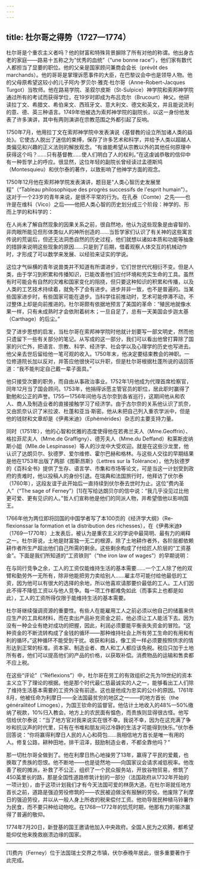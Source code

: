```yaml
---
---
---
```

title: 杜尔哥之得势（1727—1774）
---




杜尔哥是个重农主义者吗？他的财富和特殊背景摒除了所有对他的称谓。他出身古老的家庭——路易十五称之为“优秀的血统”（“une bonne race”），他们家有数代人都担当了显要的职位。他的父亲是国家顾问兼商会会长（prévôt des marchands）。他的哥哥是掌理诉愿事件的大臣，在巴黎议会中也是领导人物。他的父母原希望这较小的儿子阿内·罗贝尔·雅克·杜尔哥（Anne-Robert-Jacques Turgot）当牧师。他在路易学院、圣叙尔皮斯（St-Sulpice）神学院和索邦神学院通过所有的考试而获得学位，在19岁时即成为布吕克尔（Brucourt）神父。他研读拉丁文、希腊文、希伯来文、西班牙文、意大利文、德文和英文，并且能说流利的意、德、英三种语言。1749年他被选为索邦神学院的副院长，以这一身份他发表了许多演讲，其中有两则演讲在宗教范围之外都引起了反响。

1750年7月，他用拉丁文在索邦神学院中发表演说《基督教的设立所加诸人类的益处》。它使古人脱出了迷信的束缚，保存了许多艺术和科学，并给予人类以超越人类偏见和兴趣的正义法则的解放观念。“有谁能希望从宗教以外的其他任何原理中获得这个吗？……只有基督教……使人们明白了人的权利。”在这虔诚恭敬的信仰中有一种哲学上的呼应。很显然，这位年轻的副院长曾经读过孟德斯鸠（Montesquieu）和伏尔泰的著作，以致影响了他神学方面的观念。

1750年12月他在索邦神学院发表演讲，题目是“人类心智历史发展里程”（“Tableau philosophique des progrès successifs de l'esprit humain”）。这对于一个23岁的青年来说，是很不平常的行为。在孔泰（Comte）之先——也许是在维科（Vico）之后——他把人类心智的历史划分成三个阶段：神学的、形而上学的和科学的：

在人尚未了解自然现象的因果关系之前，很自然地，他认为这些现象是由睿智的、非肉眼所能见但形体类似人的神所创造的……当哲学家们认识了有关神的这些寓言传说的荒诞后，但还无法洞悉自然的历史过程，他们就想以诸如本质和功能等抽象的措辞来说明这些现象的原因……只是到了后期，借着观察人体交互的机械动作时，才形成了可以数学来发展、以经验来证实的学说。



这位才气纵横的青年说兽类并不知道有所谓进步，它们世世代代相衍不变。但是人类，由于学习到积累和传播知识，已能改善他们应付环境和充实生命的工具。虽然有时可能会有自然的灾难和国家变化的阻挠，但只要这种知识的积累和传播，以及人类的工艺技术持续着，就免不了会有进步。进步并非一致，也不是普遍的。当某些国家进步时，有些国家可能在退步。当科学往前推动时，艺术可能停滞不动，不过整体上却是向前推进的。杜尔哥颇有依据地预言了美国的革命：“殖民地就像水果一样，只有未成熟时才会依附着树木；一旦自足了，总有一天美国会步迦太基（Carthage）的后尘。”

受了进步思想的启发，当杜尔哥在索邦神学院时他就计划要写一部文明史，然而他只遗留下一些有关部分的笔记。从写成的这一部分，我们可以看出他曾打算除了国家的兴亡外，把语言、宗教、科学、经济学、社会学以及心理学的历史也写进去。他父亲去世后留给他一笔可观的收入。1750年末，他决定要结束教会的神职。一位修道院长加以反对，并答应他很快可以升职，但是杜尔哥根据杜蓬所说的话回答道：“我不能判定自己戴一辈子面具。”

他只接受次要的职务，而自由从事政治事业。1752年1月他成为代理首席检察官，同年12月当了国会顾问。1753年，他捐得诉愿主管官员的职位，居此职时赢得了勤勉和公正的声誉。1755—1756年间他与古尔奈到各省巡行，这期间他从和农人、商人及制造业者的直接接触学习了经济学。由于古尔奈的关系他认识了凯奈，又由凯奈认识了米拉波、杜蓬和亚当·斯密。他从未把自己列入重农学派中，但是他的钱财和文章却是《伊弗米迪》（Ephémérides）杂志的主要支持力量。

同时（1751年），他的心智和优雅的态度使得他在若弗兰夫人（Mme.Geoffrin）、格拉菲尼夫人（Mme.de Graffigny）、德芳夫人（Mme.du Deffand）和莱斯皮纳斯小姐（Mlle.de Lespinasse）等人的沙龙中大受欢迎。就是在这些沙龙里，他认识了达朗贝尔、狄德罗、爱尔维修、霍尔巴赫和格林。与这些人交往的早期结果是他在1753年出版了两部《图靳昂斯》（Lettres sur la Tolérance），他为狄德罗的《百科全书》提供了生存、语言学、市集和市场等论文，可是当这一计划受到政府的责难时，他以投稿人的身份引退。在瑞典和法国旅行时，他拜访了伏尔泰（1760年），这段友谊于此开始后一直持续到伏尔泰去世时为止。这位“费内圣人”（“The sage of Ferney”）[1]在写给达朗贝尔的信中说：“我几乎没见过比他更可爱、更有见识的人。”哲人们宣称他是他们的同派人物，并希望借他以影响国王。

1766年他为两位即将回国的中国学者写了本100页的《经济学大纲》（Re-flexionssar la formation et la distribution des richesses），在《伊弗米迪》（1769—1770年）上发表后，被认为是重农主义的学说中最简明、最有力的阐释之一。杜尔哥说，土地是财富独一无二的根源，除了土地耕作者外，各阶层都依赖耕作者所生产超出他们自己所需的剩余。这些剩余构成了付给匠人阶层的“工资基金”。下面是我们所知道的“工资铁则”（“the iron law of wages”）的早期说明：

在与同行竞争之余，工人的工资仅能维持生活的基本需要……一个工人除了他的双臂和勤劳外一无所有，除非他能把劳力卖给别人……雇主尽可能付给他最低的工资，因为他可以有很大的选择的余地，所以他喜欢请那要价最低的工人。工人们因此不得不降低工资以与他人竞争。每一项工作都难免如此（而事实上也都是如此），工人的工资所得仅限于能维持生活的基本需要。



杜尔哥继续强调资源的重要性。有些人在能雇用工人之前必须以他自己的储蓄来供应生产的工具和材料，而在卖出产品补充资金之前，他必须让工人能活下去。因为没有一种企业有绝对成功的把握，因此，利润必须要能平衡丧失资金的冒险。“这种资金的不断流转构成了金钱的循环——那种维持社会上所有劳工生命的有用和有利的循环。”这种循环不能受到干扰。收获和利益，像工资一样必须要按照供求的情形达到正常的标准。资本家、制造业者、商人和工人都应该免税。税应只加于土地所有者，他们可以提高他们的产品的价格，以获取补偿。消费物品的运输和售卖都不应上税。

在这些“评论”（“Réflexions”）中，杜尔哥在劳工的有效组织之先为19世纪的资本主义立下了理论的根据。他是那个时代最仁慈最诚实的人之一，能够看出工人们除了维持生活基本需要的工资外没有前途。这也是他成为忠实的公仆的原因。1761年8月，他被任命为利摩日——全法国最贫穷的地区之一——的地方首长（the généralitéof Limoges），为国王钦命的监督官。他估计土地收入的48%—50%缴纳了税款，10%归入教会。地方上的农民面有愠色，而贵族则显得很古怪。他写信给伏尔泰说：“当了地方官对我来说实在很不幸。我说不幸，因为在这充满了争吵和抗议声的时代里，只有在书堆和朋友间过冷静的生活才可能得到快乐。”伏尔泰回答说：“你将赢得利摩日人民的人心和荷包……我相信地方首长是唯一有用的人。修复公路，耕种田地，排干沼泽，鼓励制造业者，不都全靠他吗？”

那一切杜尔哥全做到了。他在利摩日热心地操劳了13年，赢得了平民的爱戴，也换取了贵族的怨恨。他不断地——也是徒然地——向国家议会请求减低税率。他改善了税的摊派，补救了不公正，组织了一个民众服务站，开放谷物贸易，修筑了450英里长的路，那是全国性道路修筑计划的一部分（法国政府从1732年开始的一项计划），由于这项计划我们才有今天法国可爱的林荫大道。在杜尔哥就任地方首长之前，道路是强迫劳役修筑的——农民被迫做没有报酬的劳役。他废除了利摩日的强迫劳役，并以从一般人身上所收的税来偿付工资。他劝导居民种植马铃薯作为民食，而不要只种给动物吃。在1768—1772年的饥荒时期，他那有力的赈济赢得了普遍的敬仰。

1774年7月20日，新登基的国王邀请他加入中央政府。全国人民为之欢腾，都希望能仰仗他来挽救崩溃边缘的国家。



* * *



[1]费内（Ferney）位于法国瑞士交界之市镇，伏尔泰晚年居此，很多重要著作于此完成。